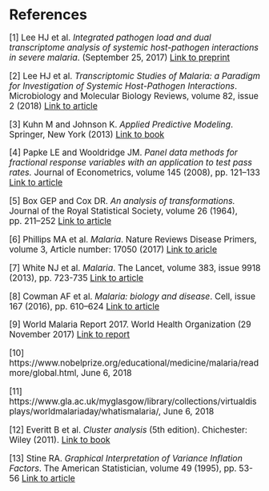 # References
<big>
[1] Lee HJ et al. _Integrated pathogen load and dual transcriptome analysis of systemic host-pathogen interactions in severe malaria_. (September 25, 2017) [Link to preprint](https://www.biorxiv.org/content/early/2017/09/25/193631)

[2] Lee HJ et al. _Transcriptomic Studies of Malaria: a Paradigm for Investigation of Systemic Host-Pathogen Interactions_. Microbiology and Molecular Biology Reviews, volume 82, issue 2 (2018)
[Link to article](http://mmbr.asm.org/content/82/2/e00071-17.abstract)

[3] Kuhn M and Johnson K. _Applied Predictive Modeling_. Springer, New York (2013) [Link to book](https://link.springer.com/book/10.1007%2F978-1-4614-6849-3)

[4] Papke LE and Wooldridge JM. _Panel data methods for fractional response variables with an application to test pass rates._ Journal of Econometrics, volume 145 (2008), pp. 121–133 [Link to article](http://people.stern.nyu.edu/wgreene/Econometrics/Papke-Wooldridge-FractionalResponse.pdf)

[5] Box GEP and Cox DR. _An analysis of transformations._ Journal of the Royal Statistical Society, volume 26 (1964), pp. 211–252 [Link to article](https://pdfs.semanticscholar.org/6e82/0cf11712b9041bb625634612a535476f0960.pdf)

[6] Phillips MA et al. _Malaria_. Nature Reviews Disease Primers, volume 3, Article number: 17050 (2017) [Link to aricle](https://www.nature.com/articles/nrdp201750)

[7] White NJ et al. _Malaria_. The Lancet, volume 383, issue 9918 (2013), pp. 723-735 [Link to article](https://www.sciencedirect.com/science/article/pii/S0140673613600240?via%3Dihub)

[8] Cowman AF et al. _Malaria: biology and disease_. Cell, issue 167 (2016), pp. 610–624 [Link to article](https://www.sciencedirect.com/science/article/pii/S009286741631008X?via%3Dihub)

[9] World Malaria Report 2017. World Health Organization (29 November 2017) [Link to report](http://www.who.int/malaria/publications/world-malaria-report-2017/en/)

[10] https://www.nobelprize.org/educational/medicine/malaria/readmore/global.html, June 6, 2018 

[11] https://www.gla.ac.uk/myglasgow/library/collections/virtualdisplays/worldmalariaday/whatismalaria/, June 6, 2018

[12] Everitt B et al. _Cluster analysis_ (5th edition). Chichester: Wiley (2011). [Link to book](https://pdfs.semanticscholar.org/b05a/ca28ced3751d6302d8ce7396f80c90d612fd.pdf)

[13] Stine RA. _Graphical Interpretation of Variance Inflation Factors_. The American Statistician, volume 49 (1995), pp. 53-56 [Link to article](https://amstat.tandfonline.com/doi/abs/10.1080/00031305.1995.10476113)
</big>
